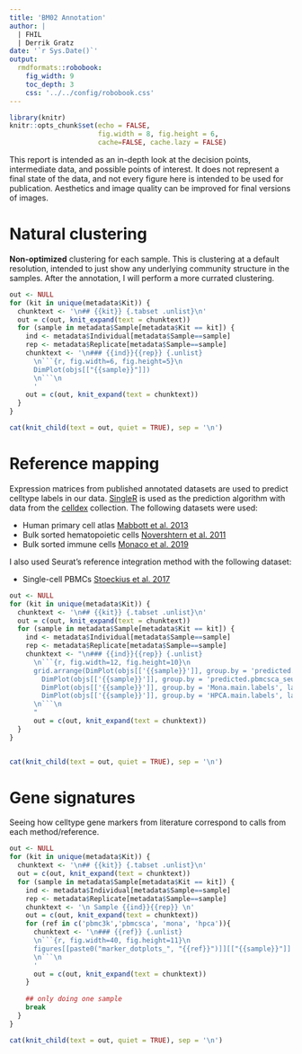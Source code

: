 ```yaml
---
title: 'BM02 Annotation'
author: |
  | FHIL
  | Derrik Gratz
date: '`r Sys.Date()`'
output: 
  rmdformats::robobook:
    fig_width: 9
    toc_depth: 3
    css: '../../config/robobook.css'
---
```


```r
library(knitr)
knitr::opts_chunk$set(echo = FALSE,
                      fig.width = 8, fig.height = 6,
                      cache=FALSE, cache.lazy = FALSE) 
```

This report is intended as an in-depth look at the decision points, intermediate data, and possible points of interest. 
It does not represent a final state of the data, and not every figure here is intended to be used for publication. 
Aesthetics and image quality can be improved for final versions of images.

# Natural clustering {.tabset}

**Non-optimized** clustering for each sample. This is clustering at a default resolution, intended to just show any
underlying community structure in the samples. After the annotation, I will perform a more currated clustering.

```r
out <- NULL
for (kit in unique(metadata$Kit)) {
  chunktext <- '\n## {{kit}} {.tabset .unlist}\n'
  out = c(out, knit_expand(text = chunktext))
  for (sample in metadata$Sample[metadata$Kit == kit]) {
    ind <- metadata$Individual[metadata$Sample==sample]
    rep <- metadata$Replicate[metadata$Sample==sample]
    chunktext <- '\n### {{ind}}{{rep}} {.unlist}
      \n```{r, fig.width=6, fig.height=5}\n
      DimPlot(objs[["{{sample}}"]])
      \n```\n
      '
    out = c(out, knit_expand(text = chunktext))
  }
}

cat(knit_child(text = out, quiet = TRUE), sep = '\n')
```

# Reference mapping {.tabset}

Expression matrices from published annotated datasets are used to predict celltype labels in our data. [SingleR](https://www.nature.com/articles/s41590-018-0276-y) is used as the prediction algorithm with data
from the [celldex](https://github.com/SingleR-inc/celldex) collection. The following datasets were used:

- Human primary cell atlas [Mabbott et al. 2013](https://doi.org/10.1186/1471-2164-14-632)
- Bulk sorted hematopoietic cells [Novershtern et al. 2011](https://doi.org/10.1016/j.cell.2011.01.004)
- Bulk sorted immune cells [Monaco et al. 2019](https://doi.org/10.1016/j.celrep.2019.01.041)

I also used Seurat's reference integration method with the following dataset:

- Single-cell PBMCs [Stoeckius et al. 2017](https://doi.org/10.1038/nmeth.4380)


```r
out <- NULL
for (kit in unique(metadata$Kit)) {
  chunktext <- '\n## {{kit}} {.tabset .unlist}\n'
  out = c(out, knit_expand(text = chunktext))
  for (sample in metadata$Sample[metadata$Kit == kit]) {
    ind <- metadata$Individual[metadata$Sample==sample]
    rep <- metadata$Replicate[metadata$Sample==sample]
    chunktext <- "\n### {{ind}}{{rep}} {.unlist}
      \n```{r, fig.width=12, fig.height=10}\n
      grid.arrange(DimPlot(objs[['{{sample}}']], group.by = 'predicted.pbmc3k_seurat_annotations', label=TRUE),
        DimPlot(objs[['{{sample}}']], group.by = 'predicted.pbmcsca_seurat_annotations', label=TRUE),
        DimPlot(objs[['{{sample}}']], group.by = 'Mona.main.labels', label=TRUE),
        DimPlot(objs[['{{sample}}']], group.by = 'HPCA.main.labels', label=TRUE), nrow=2)
      \n```\n
      "
      out = c(out, knit_expand(text = chunktext))
  }
}


cat(knit_child(text = out, quiet = TRUE), sep = '\n')
```

# Gene signatures {.tabset}

Seeing how celltype gene markers from literature correspond to calls from each method/reference.

```r
out <- NULL
for (kit in unique(metadata$Kit)) {
  chunktext <- '\n## {{kit}} {.tabset .unlist}\n'
  out = c(out, knit_expand(text = chunktext))
  for (sample in metadata$Sample[metadata$Kit == kit]) {
    ind <- metadata$Individual[metadata$Sample==sample]
    rep <- metadata$Replicate[metadata$Sample==sample]
    chunktext <- '\n Sample {{ind}}{{rep}} \n'
    out = c(out, knit_expand(text = chunktext))
    for (ref in c('pbmc3k','pbmcsca', 'mona', 'hpca')){
      chunktext <- '\n### {{ref}} {.unlist}
      \n```{r, fig.width=40, fig.height=11}\n
      figures[[paste0("marker_dotplots_", "{{ref}}")]][["{{sample}}"]]
      \n```\n
      '
      out = c(out, knit_expand(text = chunktext))
    }
    
    ## only doing one sample
    break
  }
}

cat(knit_child(text = out, quiet = TRUE), sep = '\n')
```
